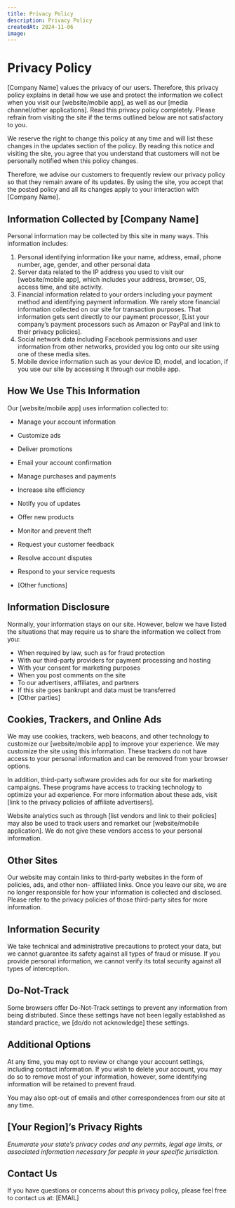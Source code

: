 ```yaml
---
title: Privacy Policy
description: Privacy Policy
createdAt: 2024-11-06
image:
---
```


# Privacy Policy 

[Company Name] values the privacy of our users. Therefore, this privacy policy explains in detail how we
use and protect the information we collect when you visit our [website/mobile app], as well as our
[media channel/other applications]. Read this privacy policy completely. Please refrain from visiting the
site if the terms outlined below are not satisfactory to you.

We reserve the right to change this policy at any time and will list these changes in the updates section
of the policy. By reading this notice and visiting the site, you agree that you understand that customers
will not be personally notified when this policy changes.

Therefore, we advise our customers to frequently review our privacy policy so that they remain aware of
its updates. By using the site, you accept that the posted policy and all its changes apply to your
interaction with [Company Name].

## Information Collected by [Company Name]

Personal information may be collected by this site in many ways. This information includes:

1. Personal identifying information like your name, address, email, phone number, age, gender,
    and other personal data
2. Server data related to the IP address you used to visit our [website/mobile app], which includes
    your address, browser, OS, access time, and site activity.
3. Financial information related to your orders including your payment method and identifying
    payment information. We rarely store financial information collected on our site for transaction
    purposes. That information gets sent directly to our payment processor, [List your company’s
    payment processors such as Amazon or PayPal and link to their privacy policies].
4. Social network data including Facebook permissions and user information from other networks,
    provided you log onto our site using one of these media sites.
5. Mobile device information such as your device ID, model, and location, if you use our site by
    accessing it through our mobile app.

## How We Use This Information

Our [website/mobile app] uses information collected to:

- Manage your account information
- Customize ads
- Deliver promotions
- Email your account confirmation
- Manage purchases and payments
- Increase site efficiency


- Notify you of updates
- Offer new products
- Monitor and prevent theft
- Request your customer feedback
- Resolve account disputes
- Respond to your service requests
- [Other functions]

## Information Disclosure

Normally, your information stays on our site. However, below we have listed the situations that may
require us to share the information we collect from you:

- When required by law, such as for fraud protection
- With our third-party providers for payment processing and hosting
- With your consent for marketing purposes
- When you post comments on the site
- To our advertisers, affiliates, and partners
- If this site goes bankrupt and data must be transferred
- [Other parties]

## Cookies, Trackers, and Online Ads

We may use cookies, trackers, web beacons, and other technology to customize our [website/mobile
app] to improve your experience. We may customize the site using this information. These trackers do
not have access to your personal information and can be removed from your browser options.

In addition, third-party software provides ads for our site for marketing campaigns. These programs
have access to tracking technology to optimize your ad experience. For more information about these
ads, visit [link to the privacy policies of affiliate advertisers].

Website analytics such as through [list vendors and link to their policies] may also be used to track users
and remarket our [website/mobile application]. We do not give these vendors access to your personal
information.

## Other Sites

Our website may contain links to third-party websites in the form of policies, ads, and other non-
affiliated links. Once you leave our site, we are no longer responsible for how your information is
collected and disclosed. Please refer to the privacy policies of those third-party sites for more
information.


## Information Security

We take technical and administrative precautions to protect your data, but we cannot guarantee its
safety against all types of fraud or misuse. If you provide personal information, we cannot verify its total
security against all types of interception.

## Do-Not-Track

Some browsers offer Do-Not-Track settings to prevent any information from being distributed. Since
these settings have not been legally established as standard practice, we [do/do not acknowledge] these
settings.

## Additional Options

At any time, you may opt to review or change your account settings, including contact information. If
you wish to delete your account, you may do so to remove most of your information, however, some
identifying information will be retained to prevent fraud.

You may also opt-out of emails and other correspondences from our site at any time.

## [Your Region]’s Privacy Rights

_Enumerate your state’s privacy codes and any permits, legal age limits, or associated information
necessary for people in your specific jurisdiction._

## Contact Us

If you have questions or concerns about this privacy policy, please feel free to contact us at: [EMAIL]



